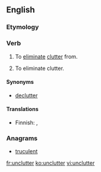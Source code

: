 ==English==

===Etymology===
{{prefix|un|clutter}}

===Verb===
{{en-verb|unclutters|uncluttering|uncluttered|uncluttered}}

# {{context|transitive|lang=en}} To [[eliminate]] [[clutter]] from.
# {{context|intransitive|lang=en}} To eliminate clutter.

====Synonyms====
* {{sense|both senses}} [[declutter]]

====Translations====
{{trans-top|To eliminate clutter}}
* Finnish: {{t+|fi|järjestää}}, {{t|fi|selkeyttää}}
{{trans-mid}}
{{trans-bottom}}

===Anagrams===
* [[truculent#English|truculent]]

[[fr:unclutter]]
[[ko:unclutter]]
[[vi:unclutter]]